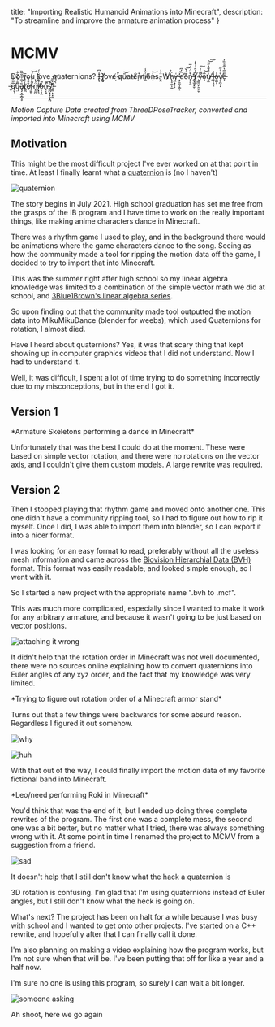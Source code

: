   title: "Importing Realistic Humanoid Animations into Minecraft",
  description: "To streamline and improve the armature animation process"
}

# MCMV

Do you love quaternions? I̶̢̖̾͆ ̷̱̫͛ḽ̸̡̕ove̸ ̴̣̔̎q̷u̷̎͝at̴ë̸́r̴̦͒n̸i̸̫͋̾o̴͊ņ̵̓͝s.̴̱̭̈́͗ Ẁ̷h̷̢̞̠̪͕͚͆̉y̶̲̝͎̜̙͑ ̵͙̗̱̫̣͔̳̜͗́̕d̷̑̓͆̕o̵͊̈́̌͝n̵̟̠̥̼͒̄̈́̈́̅'̵̭͎̫͓̟̬̾ţ̸͈̰̞̓̉̑̈́̔̒ ̴̧͇͈̮̙̯̯̦̬́̑͘̚y̷͊͋̉̈̚͠o̴̧̅̆̕͝u̸͎̳͑́͒͊̔̋̈͝͠ ̶̼̔̍l̶͈̙̝̯͔̾o̶̰̺͎̾v̸̗̗̪̦͙̀̉͛͂e̵̎̏̅̔͆̐̏̏̓ͅ ̶̫̓ͅq̸̮̜̅̋̈́̉̄ų̵̤͌͊́̏͗̃͋ȁ̸̡̡̞̲͔̻̖̥͑̅̇̄͛̋̅̏t̸̺̪̀̎̉̓͊̅e̸̩̎͒̊̈̕ŗ̴͖͈́͊̀͒̏̀́͝n̸̝̯̪̈́̔į̸͓͉̉͊̐̊̌͒́̕̕o̶̠̙͓̼̽͌n̵̢͔͍͒̚͠s̸̛̰̪͙͓̞̰͙̪̤͑̚?̵̣̳̣͓͙̱̤̃͛̏̎̚͝͝

----

<div className="relative" style={{ paddingBottom: "56.25%" }}>
  <MediaDisplay className="absolute p-4" link="https://i.imgur.com/TbVdAC6.mp4" type="gfycat" autoplay/>
</div>

*Motion Capture Data created from ThreeDPoseTracker, converted and imported into Minecraft using MCMV*

## Motivation

This might be the most difficult project I've ever worked on at that point in time. At least I finally learnt what a [quaternion](https://en.wikipedia.org/wiki/Quaternion) is (no I haven't)

![quaternion](https://i.imgur.com/3nxsRX2.png)

The story begins in July 2021. High school graduation has set me free from the grasps of the IB program and I have time to work on the really important things, like making anime characters dance in Minecraft.

There was a rhythm game I used to play, and in the background there would be animations where the game characters dance to the song. Seeing as how the community made a tool for ripping the motion data off the game, I decided to try to import that into Minecraft.

This was the summer right after high school so my linear algebra knowledge was limited to a combination of the simple vector math we did at school, and [3Blue1Brown's linear algebra series](https://www.youtube.com/playlist?list=PLZHQObOWTQDPD3MizzM2xVFitgF8hE_ab).

So upon finding out that the community made tool outputted the motion data into MikuMikuDance (blender for weebs), which used Quaternions for rotation, I almost died.

Have I heard about quaternions? Yes, it was that scary thing that kept showing up in computer graphics videos that I did not understand. Now I had to understand it.

Well, it was difficult, I spent a lot of time trying to do something incorrectly due to my misconceptions, but in the end I got it.

## Version 1

<div className="relative" style={{ paddingBottom: "56.25%" }}>
  <MediaDisplay className="absolute p-4" link="https://i.imgur.com/601rDKc.mp4" type="gfycat" autoplay/>
</div>
*Armature Skeletons performing a dance in Minecraft*

Unfortunately that was the best I could do at the moment. These were based on simple vector rotation, and there were no rotations on the vector axis, and I couldn't give them custom models. A large rewrite was required.

## Version 2

Then I stopped playing that rhythm game and moved onto another one. This one didn't have a community ripping tool, so I had to figure out how to rip it myself. Once I did, I was able to import them into blender, so I can export it into a nicer format.

I was looking for an easy format to read, preferably without all the useless mesh information and came across the [Biovision Hierarchial Data (BVH)](https://research.cs.wisc.edu/graphics/Courses/cs-838-1999/Jeff/BVH.html) format. This format was easily readable, and looked simple enough, so I went with it.

So I started a new project with the appropriate name ".bvh to .mcf".

This was much more complicated, especially since I wanted to make it work for any arbitrary armature, and because it wasn't going to be just based on vector positions.

![attaching it wrong](https://i.imgur.com/P5XzcZ0.png)

It didn't help that the rotation order in Minecraft was not well documented, there were no sources online explaining how to convert quaternions into Euler angles of any xyz order, and the fact that my knowledge was very limited.

<div className="relative" style={{ paddingBottom: "56.25%" }}>
  <MediaDisplay className="absolute p-4" link="https://i.imgur.com/PMZdG0l.mp4" type="gfycat" autoplay/>
</div>
*Trying to figure out rotation order of a Minecraft armor stand*

Turns out that a few things were backwards for some absurd reason. Regardless I figured it out somehow.

![why](https://i.imgur.com/LMW0cEE.png)

![huh](https://i.imgur.com/LD9pj4Q.png)

With that out of the way, I could finally import the motion data of my favorite fictional band into Minecraft.

<div className="relative" style={{ paddingBottom: "56.25%" }}>
  <MediaDisplay className="absolute p-4" link="https://i.imgur.com/5yxCu6x.mp4" type="gfycat" autoplay/>
</div>
*Leo/need performing Roki in Minecraft*

You'd think that was the end of it, but I ended up doing three complete rewrites of the program. The first one was a complete mess, the second one was a bit better, but no matter what I tried, there was always something wrong with it. At some point in time I renamed the project to MCMV from a suggestion from a friend.

![sad](https://i.imgur.com/TBqv8AB.png)

It doesn't help that I still don't know what the hack a quaternion is

3D rotation is confusing. I'm glad that I'm using quaternions instead of Euler angles, but I still don't know what the heck is going on.

What's next? The project has been on halt for a while because I was busy with school and I wanted to get onto other projects. I've started on a C++ rewrite, and hopefully after that I can finally call it done.

I'm also planning on making a video explaining how the program works, but I'm not sure when that will be. I've been putting that off for like a year and a half now.

I'm sure no one is using this program, so surely I can wait a bit longer.

![someone asking](https://i.imgur.com/OpPXc3H.png)

Ah shoot, here we go again